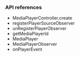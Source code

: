<PlatformWrapper platform="flutter">
        
### API references

* <Link to = "{{global.API_REF_FLUTTER_ROOT}}/class_mediaplayercontroller.html#api_mediaplayercontroller_create">MediaPlayerController.create</Link>
* <Link to = "{{global.API_REF_FLUTTER_ROOT}}/class_imediaplayer.html#api_imediaplayer_registerplayersourceobserver">registerPlayerSourceObserver</Link>
* <Link to = "{{global.API_REF_FLUTTER_ROOT}}/class_imediaplayer.html#api_imediaplayer_unregisterplayersourceobserver">unRegisterPlayerObserver</Link>
* <Link to = "{{global.API_REF_FLUTTER_ROOT}}/class_imediaplayer.html#api_imediaplayer_getmediaplayerid">getMediaPlayerId</Link>
* <Link to = "{{global.API_REF_FLUTTER_ROOT}}/class_imediaplayer.html">MediaPlayer</Link>
* <Link to = "{{global.API_REF_FLUTTER_ROOT}}/class_imediaplayersourceobserver.html#class_imediaplayersourceobserver">MediaPlayerObserver</Link>
* <Link to = "{{global.API_REF_FLUTTER_ROOT}}/class_imediaplayersourceobserver.html#callback_imediaplayersourceobserver_onplayerevent">onPlayerEvent</Link>

</PlatformWrapper>

